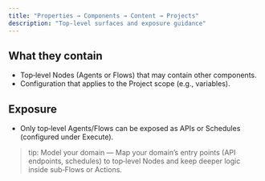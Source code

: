 ```yaml
---
title: "Properties → Components → Content → Projects"
description: "Top‑level surfaces and exposure guidance"
---
```


## What they contain

- Top‑level Nodes (Agents or Flows) that may contain other components.
- Configuration that applies to the Project scope (e.g., variables).

## Exposure

- Only top‑level Agents/Flows can be exposed as APIs or Schedules (configured under Execute).

> tip: Model your domain — Map your domain’s entry points (API endpoints, schedules) to top‑level Nodes and keep deeper logic inside sub‑Flows or Actions.